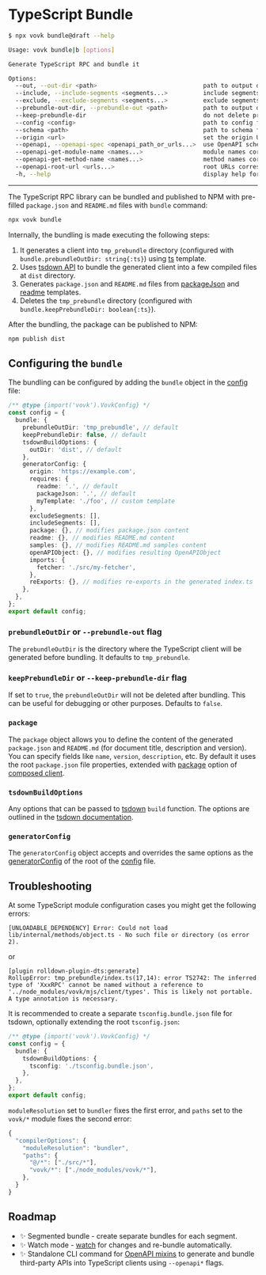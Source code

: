 
# TypeScript Bundle


```sh filename="Quick CLI Ref"
$ npx vovk bundle@draft --help

Usage: vovk bundle|b [options]

Generate TypeScript RPC and bundle it

Options:
  --out, --out-dir <path>                              path to output directory for bundle
  --include, --include-segments <segments...>          include segments
  --exclude, --exclude-segments <segments...>          exclude segments
  --prebundle-out-dir, --prebundle-out <path>          path to output directory for prebundle
  --keep-prebundle-dir                                 do not delete prebundle directory after bundling
  --config <config>                                    path to config file
  --schema <path>                                      path to schema folder (default: .vovk-schema)
  --origin <url>                                       set the origin URL for the generated client
  --openapi, --openapi-spec <openapi_path_or_urls...>  use OpenAPI schema instead of Vovk schema
  --openapi-get-module-name <names...>                 module names corresponding to the index of --openapi option
  --openapi-get-method-name <names...>                 method names corresponding to the index of --openapi option
  --openapi-root-url <urls...>                         root URLs corresponding to the index of --openapi option
  -h, --help                                           display help for command
```

-----


The TypeScript RPC library can be bundled and published to NPM with pre-filled `package.json` and `README.md` files with `bundle` command:

```sh npm2yarn
npx vovk bundle
```

Internally, the bundling is made executing the following steps:

1. It generates a client into `tmp_prebundle` directory (configured with `bundle.prebundleOutDir: string{:ts}`) using [ts](/templates#ts) template.
2. Uses [tsdown API](https://tsdown.dev/) to bundle the generated client into a few compiled files at `dist` directory.
3. Generates `package.json` and `README.md` files from [packageJson](/templates#packagejson) and [readme](/templates#readme) templates.
4. Deletes the `tmp_prebundle` directory (configured with `bundle.keepPrebundleDir: boolean{:ts}`).

After the bundling, the package can be published to NPM:

```sh npm2yarn
npm publish dist
```

## Configuring the `bundle`

The bundling can be configured by adding the `bundle` object in the [config](/config) file:

```ts filename="vovk.config.mjs"
/** @type {import('vovk').VovkConfig} */
const config = {
  bundle: {
    prebundleOutDir: 'tmp_prebundle', // default
    keepPrebundleDir: false, // default
    tsdownBuildOptions: {
      outDir: 'dist', // default
    },
    generatorConfig: {
      origin: 'https://example.com',
      requires: {
        readme: '.', // default
        packageJson: '.', // default
        myTemplate: './foo', // custom template
      },
      excludeSegments: [],
      includeSegments: [],
      package: {}, // modifies package.json content
      readme: {}, // modifies README.md content
      samples: {}, // modifies README.md samples content
      openAPIObject: {}, // modifies resulting OpenAPIObject
      imports: {
        fetcher: './src/my-fetcher',
      },
      reExports: {}, // modifies re-exports in the generated index.ts
    },
  },
};
export default config;
```

### `prebundleOutDir` or `--prebundle-out` flag

The `prebundleOutDir` is the directory where the TypeScript client will be generated before bundling. It defaults to `tmp_prebundle`.

### `keepPrebundleDir` or `--keep-prebundle-dir` flag

If set to `true`, the `prebundleOutDir` will not be deleted after bundling. This can be useful for debugging or other purposes. Defaults to `false`.

### `package`

The `package` object allows you to define the content of the generated `package.json` and `README.md` (for document title, description and version). You can specify fields like `name`, `version`, `description`, etc. By default it uses the root `package.json` file properties, extended with [package](/composed#package) option of [composed client](/composed).

### `tsdownBuildOptions`

Any options that can be passed to [tsdown](https://tsdown.dev/) `build` function. The options are outlined in the [tsdown documentation](https://tsdown.ru/reference/config-options).

### `generatorConfig`

The `generatorConfig` object accepts and overrides the same options as the [generatorConfig](/config#generatorconfig) of the root of the [config](/config) file.

## Troubleshooting

At some TypeScript module configuration cases you might get the following errors:


```
[UNLOADABLE_DEPENDENCY] Error: Could not load lib/internal/methods/object.ts - No such file or directory (os error 2).
```

or 

```
[plugin rolldown-plugin-dts:generate]
RollupError: tmp_prebundle/index.ts(17,14): error TS2742: The inferred type of 'XxxRPC' cannot be named without a reference to '../node_modules/vovk/mjs/client/types'. This is likely not portable. A type annotation is necessary.
```

It is recommended to create a separate `tsconfig.bundle.json` file for tsdown, optionally extending the root `tsconfig.json`:

```ts filename="vovk.config.mjs"
/** @type {import('vovk').VovkConfig} */
const config = {
  bundle: {
    tsdownBuildOptions: {
      tsconfig: './tsconfig.bundle.json',
    },
  },
};
export default config;
```

`moduleResolution` set to `bundler` fixes the first error, and `paths` set to the `vovk/*` module fixes the second error:

```ts filename="tsconfig.bundle.json" {3,6}
{
  "compilerOptions": {
    "moduleResolution": "bundler",
    "paths": {
      "@/*": ["./src/*"],
      "vovk/*": ["./node_modules/vovk/*"],
    },
  }
}
```

## Roadmap

- ✨ Segmented bundle - create separate bundles for each segment.
- ✨ Watch mode - [watch](https://tsdown.dev/reference/api/Interface.Options#watch) for changes and re-bundle automatically.
- ✨ Standalone CLI command for [OpenAPI mixins](/codegen) to generate and bundle third-party APIs into TypeScript clients using `--openapi*` flags.